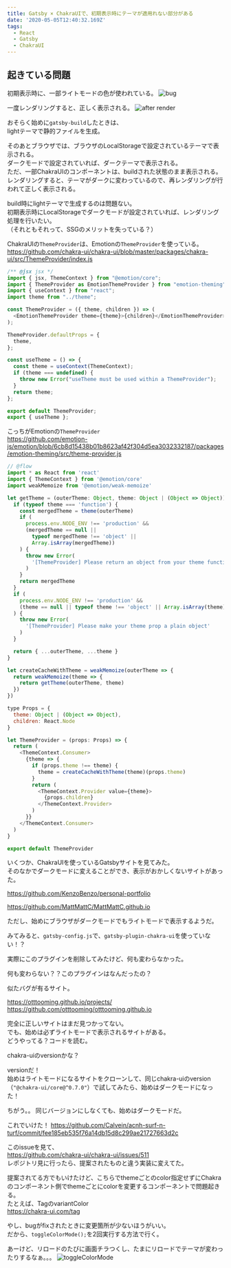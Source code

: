 ```yaml
---
title: Gatsby × ChakraUIで、初期表示時にテーマが適用れない部分がある
date: '2020-05-05T12:40:32.169Z'
tags:
  - React
  - Gatsby
  - ChakraUI
---
```


## 起きている問題

初期表示時に、一部ライトモードの色が使われている。
![bug](./bug.png)

一度レンダリングすると、正しく表示される。
![after render](./after-render.png)

おそらく始めに`gatsby-build`したときは、  
lightテーマで静的ファイルを生成。

そのあとブラウザでは、ブラウザのLocalStorageで設定されているテーマで表示される。  
ダークモードで設定されていれば、ダークテーマで表示される。  
ただ、一部ChakraUIのコンポーネントは、buildされた状態のまま表示される。  
レンダリングすると、テーマがダークに変わっているので、再レンダリングが行われて正しく表示される。

build時にlightテーマで生成するのは問題ない。  
初期表示時にLocalStorageでダークモードが設定されていれば、レンダリング処理を行いたい。  
（それともそれって、SSGのメリットを失っている？）


ChakraUIの`ThemeProvider`は、Emotionの`ThemeProvider`を使っている。  
https://github.com/chakra-ui/chakra-ui/blob/master/packages/chakra-ui/src/ThemeProvider/index.js

```js:title=/packages/chakra-ui/src/ThemeProvider/index.js
/** @jsx jsx */
import { jsx, ThemeContext } from "@emotion/core";
import { ThemeProvider as EmotionThemeProvider } from "emotion-theming";
import { useContext } from "react";
import theme from "../theme";

const ThemeProvider = ({ theme, children }) => (
  <EmotionThemeProvider theme={theme}>{children}</EmotionThemeProvider>
);

ThemeProvider.defaultProps = {
  theme,
};

const useTheme = () => {
  const theme = useContext(ThemeContext);
  if (theme === undefined) {
    throw new Error("useTheme must be used within a ThemeProvider");
  }
  return theme;
};

export default ThemeProvider;
export { useTheme };
```



こっちがEmotionの`ThemeProvider`  
https://github.com/emotion-js/emotion/blob/6cb8d15438b01b8623af42f304d5ea3032332187/packages/emotion-theming/src/theme-provider.js

```js:title=/packages/emotion-theming/src/theme-provider.js
// @flow
import * as React from 'react'
import { ThemeContext } from '@emotion/core'
import weakMemoize from '@emotion/weak-memoize'

let getTheme = (outerTheme: Object, theme: Object | (Object => Object)) => {
  if (typeof theme === 'function') {
    const mergedTheme = theme(outerTheme)
    if (
      process.env.NODE_ENV !== 'production' &&
      (mergedTheme == null ||
        typeof mergedTheme !== 'object' ||
        Array.isArray(mergedTheme))
    ) {
      throw new Error(
        '[ThemeProvider] Please return an object from your theme function, i.e. theme={() => ({})}!'
      )
    }
    return mergedTheme
  }
  if (
    process.env.NODE_ENV !== 'production' &&
    (theme == null || typeof theme !== 'object' || Array.isArray(theme))
  ) {
    throw new Error(
      '[ThemeProvider] Please make your theme prop a plain object'
    )
  }

  return { ...outerTheme, ...theme }
}

let createCacheWithTheme = weakMemoize(outerTheme => {
  return weakMemoize(theme => {
    return getTheme(outerTheme, theme)
  })
})

type Props = {
  theme: Object | (Object => Object),
  children: React.Node
}

let ThemeProvider = (props: Props) => {
  return (
    <ThemeContext.Consumer>
      {theme => {
        if (props.theme !== theme) {
          theme = createCacheWithTheme(theme)(props.theme)
        }
        return (
          <ThemeContext.Provider value={theme}>
            {props.children}
          </ThemeContext.Provider>
        )
      }}
    </ThemeContext.Consumer>
  )
}

export default ThemeProvider
```

いくつか、ChakraUIを使っているGatsbyサイトを見てみた。  
そのなかでダークモードに変えることができ、表示がおかしくないサイトがあった。

https://github.com/KenzoBenzo/personal-portfolio

https://github.com/MattMattC/MattMattC.github.io

ただし、始めにブラウザがダークモードでもライトモードで表示するようだ。

みてみると、`gatsby-config.js`で、`gatsby-plugin-chakra-ui`を使っていない！？

実際にこのプラグインを削除してみたけど、何も変わらなかった。

何も変わらない？？このプラグインはなんだったの？

似たバグが有るサイト。

https://otttooming.github.io/projects/  
https://github.com/otttooming/otttooming.github.io

完全に正しいサイトはまだ見つかってない。  
でも、始めは必ずライトモードで表示されるサイトがある。  
どうやってる？コードを読む。

chakra-uiのversionかな？

versionだ！  
始めはライトモードになるサイトをクローンして、同じchakra-uiのversion（`"@chakra-ui/core@^0.7.0"`）で試してみたら、始めはダークモードになった！

ちがう。。
同じバージョンにしなくても、始めはダークモードだ。

これでいけた！
https://github.com/Calvein/acnh-surf-n-turf/commit/fee185eb535f76a14db15d8c299ae21727663d2c

このissueを見て、  
https://github.com/chakra-ui/chakra-ui/issues/511  
レポジトリ見に行ったら、提案されたものと違う実装に変えてた。

提案されてる方でもいけたけど、こちらでthemeごとのcolor指定せずにChakraのコンポーネント側でthemeごとにcolorを変更するコンポーネントで問題起きる。  
たとえば、TagのvariantColor  
https://chakra-ui.com/tag

やし、bugがfixされたときに変更箇所が少ないほうがいい。  
だから、`toggleColorMode();`を2回実行する方法で行く。

あーけど、リロードのたびに画面チラつくし、たまにリロードでテーマが変わったりするなぁ。。。
![toggleColorMode](./toggleColorMode.gif)